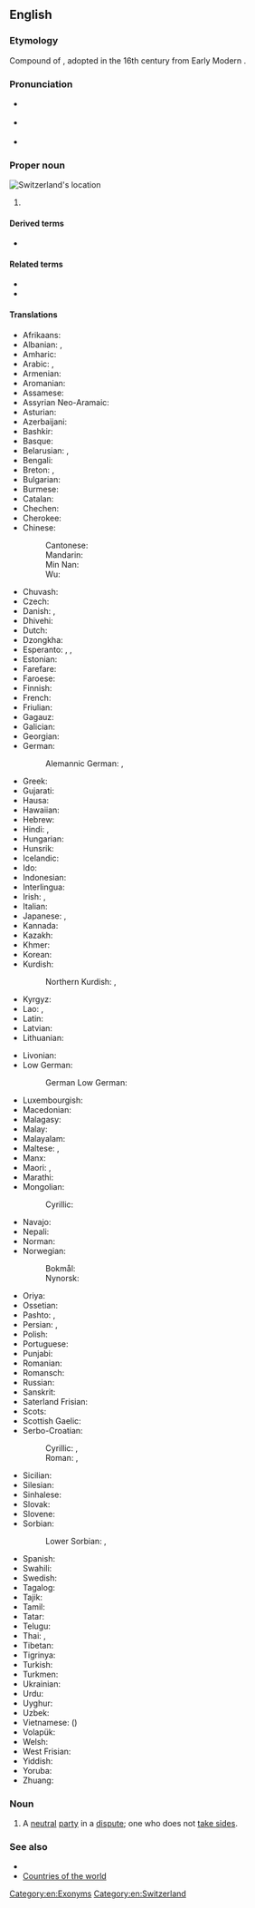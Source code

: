 ==English==

===Etymology===
Compound of {{suffix|en|Switzer|-land}}, adopted in the 16th century from Early Modern {{der|en|de|Schwytzerland|t=land of the Swiss}}.

{{wp}}

===Pronunciation===
* {{a|UK}} {{IPA|en|/ˈswɪt.sə.lənd/}}
* {{a|US}} {{IPA|en|/ˈswɪt.sɚ.lənd/}}
* {{audio|en|en-us-Switzerland.ogg|Audio (US)}}

===Proper noun===
[[Image:LocationSwitzerland.svg|thumb|Switzerland's location]]
{{en-proper noun}}

# {{senseid|en|Q39}}{{place|en|country|a=A sovereign|in south central|cont/Europe|official=Swiss Confederation}}

====Derived terms====
* {{l|en|Switzerland County}}

====Related terms====
* {{l|en|Swiss}}
* {{l|en|Switzer}}

====Translations====
{{trans-top|id=Q39|sovereign country}}
* Afrikaans: {{t|af|Switserland}}
* Albanian: {{t|sq|Zvicër|f}} {{q|indefinite}}, {{t+|sq|Zvicra|f}}
* Amharic: {{t|am|ስዊዘርላንድ}}
* Arabic: {{t|ar|سْوِيسْرَا|f}}, {{t|ar|سُوِيسْرَا|f}}
* Armenian: {{t+|hy|Շվեյցարիա}}
* Aromanian: {{t|rup|Shwaitsã}}
* Assamese: {{t|as|ছুইজাৰলেণ্ড|tr=suizarlend}}
* Assyrian Neo-Aramaic: {{t|aii|ܣܘܝܼܣܵܐ|f|tr=swīsa}}
* Asturian: {{t+|ast|Suiza|f}}
* Azerbaijani: {{t+|az|İsveçrə}}
* Bashkir: {{t|ba|Швейцария}}
* Basque: {{t+|eu|Suitza}}
* Belarusian: {{t|be|Швейца́рыя|f}}, {{t|be|Швайца́рыя|f}} {{qualifier|Taraškievica}}
* Bengali: {{t+|bn|সুইজারল্যান্ড|tr=śuijarlênḍ}}
* Breton: {{t+|br|Suis}}, {{t+|br|Bro-Suis}}
* Bulgarian: {{t+|bg|Швейца́рия|f}}
* Burmese: {{t|my|ဆွစ်ဇာလန်}}
* Catalan: {{t+|ca|Suïssa|f}}
* Chechen: {{t|ce|Швейцари}}
* Cherokee: {{t|chr|ᏍᏫᏣᎳᏂ}}
* Chinese:
*: Cantonese: {{t|yue|瑞士|tr=seoi6 si6}}
*: Mandarin: {{t+|cmn|瑞士|tr=Ruìshì}}
*: Min Nan: {{t|nan|瑞士|tr=Sūi-sū, Sūi-se}}
*: Wu: {{t|wuu|瑞士|tr=zoe zr}}
* Chuvash: {{t|cv|Швейцари}}
* Czech: {{t+|cs|Švýcarsko|n}}
* Danish: {{t+|da|Schweiz|n}}, {{t+|da|Svejts|n}}
* Dhivehi: {{t|dv|ސުވިޒަލޭންޑު}}
* Dutch: {{t+|nl|Zwitserland}}
* Dzongkha: {{t|dz|སུའིཊ་ཛར་ལེན་}}
* Esperanto: {{t+|eo|Svislando}}, {{t|eo|Svisio}}, {{t|eo|Svisujo}}
* Estonian: {{t+|et|Šveits}}
* Farefare: {{t|gur|Suistẽŋa}}
* Faroese: {{t|fo|Sveis|n}}
* Finnish: {{t+|fi|Sveitsi}}
* French: {{t+|fr|Suisse}}
* Friulian: {{t|fur|Svuizare|f}}
* Gagauz: {{t|gag|Elveţiya}}
* Galician: {{t+|gl|Suíza|f}}
* Georgian: {{t|ka|შვეიცარია}}
* German: {{t+|de|Schweiz|f}}
*: Alemannic German: {{t|gsw|Schwyz|f}}, {{t|gsw|Schwiiz}}
* Greek: {{t+|el|Ελβετία|f}}
* Gujarati: {{t|gu|સ્વિત્ઝરલેન્ડ}}
* Hausa: {{t|ha|Suwizalan}}
* Hawaiian: {{t|haw|Kuikilani}}
* Hebrew: {{t+|he|שווייץ|f|tr=sh'váyts|alt=שְׁוַיְץ / שְׁװַײץ}}
* Hindi: {{t+|hi|स्विट्ज़रलैण्ड|m}}, {{t|hi|स्विट्ज़रलैंड|m}}
* Hungarian: {{t+|hu|Svájc}}
* Hunsrik: {{t|hrx|Schweiz|f}}
* Icelandic: {{t+|is|Sviss|f}}
* Ido: {{t+|io|Suisia}}
* Indonesian: {{t+|id|Swiss}}
* Interlingua: {{t|ia|Suissa}}
* Irish: {{t|ga|Eilvéis|alt=An Eilvéis|f}}, {{t|ga|Cónaidhm na hEilvéise|f}}
* Italian: {{t+|it|Svizzera|f}}
* Japanese: {{t+|ja|スイス|tr=Suisu}}, {{qualifier|obsolete}} {{t+|ja|瑞西}}
* Kannada: {{t|kn|ಸ್ವಿಟ್ಜರ್ಲ್ಯಾಂಡ್}}
* Kazakh: {{t|kk|Швейцария}}
* Khmer: {{t|km|ស្វីស}}
* Korean: {{t+|ko|^스위스}}
* Kurdish:
*: Northern Kurdish: {{t+|kmr|Swîsre}}, {{t+|kmr|Swîs}}
* Kyrgyz: {{t+|ky|Швейцария}}
* Lao: {{t+|lo|ສະວິດເຊີແລນ}}, {{t|lo|ສະວິດ}}
* Latin: {{t|la|Helvētia|f}}
* Latvian: {{t|lv|Šveice|f}}
* Lithuanian: {{t+|lt|Šveicarija|f}}
{{trans-mid}}
* Livonian: {{t|liv|Šveits}}
* Low German:
*: German Low German: {{t+|nds-de|Swiez|f}}
* Luxembourgish: {{t+|lb|Schwäiz|f}}
* Macedonian: {{t+|mk|Швајцарија|f}}
* Malagasy: {{t|mg|Soisa}}
* Malay: {{t|ms|Switzerland}}
* Malayalam: {{t|ml|സ്വിറ്റ്സർലാന്റ്}}
* Maltese: {{t|mt|Svizzera}}, {{t|mt|l-Isvizzera}}
* Manx: {{t|gv|Elveeish|f|alt=Yn Elveeish}}
* Maori: {{t|mi|Witirana}}, {{t|mi|Huiterangi}}
* Marathi: {{t|mr|स्वित्झर्लंड}}
* Mongolian:
*: Cyrillic: {{t|mn|Швейцар}}
* Navajo: {{t|nv|Swis bikéyah}}
* Nepali: {{t|ne|स्विट्जरल्यान्ड}}
* Norman: {{t|nrf|Suisse|f}}
* Norwegian:
*: Bokmål: {{t+|nb|Sveits}}
*: Nynorsk: {{t+|nn|Sveits}}
* Oriya: {{t|or|ସୁଇଜରଲ୍ୟାଣ୍ଡ}}
* Ossetian: {{t|os|Швейцари}}
* Pashto: {{t+|ps|سويس|m|tr=swis}}, {{t|ps|سوټزرلېنډ|m|tr=sweṭzarlenḍ}}
* Persian: {{t+|fa|سوئیس|tr=su'is}}, {{t+|fa|سویس|tr=suvis}}
* Polish: {{t+|pl|Szwajcaria|f}}
* Portuguese: {{t+|pt|Suíça|f}}
* Punjabi: {{t|pa|ਸਵਿਟਜ਼ਰਲੈਂਡ}}
* Romanian: {{t+|ro|Elveția|f}}
* Romansch: {{t|rm|Svizra|f}}
* Russian: {{t+|ru|Швейца́рия|f}}
* Sanskrit: {{t|sa|स्विट्झर्ल्याण्ड्}}
* Saterland Frisian: {{t|stq|Swaits}}
* Scots: {{t|sco|Swisserland}}
* Scottish Gaelic: {{t|gd|Eilbheis|f|alt=An Eilbheis}}
* Serbo-Croatian:
*: Cyrillic: {{t|sh|Швајцарска|f}} {{qualifier|Serbian}}, {{t|sh|Шви̏царска̄|f}} {{qualifier|Bosnian, Croatian}}
*: Roman: {{t|sh|Švajcarska|f}} {{qualifier|Serbian}}, {{t+|sh|Švȉcarskā|f}} {{qualifier|Bosnian, Croatian}}
* Sicilian: {{t|scn|Svìzzira|f}}
* Silesian: {{t|szl|Szwajcaryjo|f}}
* Sinhalese: {{t|si|ස්විට්සර්ලන්තය}}
* Slovak: {{t+|sk|Švajčiarsko|n}}
* Slovene: {{t+|sl|Švíca|f}}
* Sorbian:
*: Lower Sorbian: {{t|dsb|Šwicaŕska|f}}, {{t|dsb|Šwicojska|f}}
* Spanish: {{t+|es|Suiza|f}}
* Swahili: {{t+|sw|Uswisi}}
* Swedish: {{t+|sv|Schweiz|n}}
* Tagalog: {{t|tl|Suwisa}}
* Tajik: {{t+|tg|Швейтсария}}
* Tamil: {{t|ta|சுவிட்சர்லாந்து}}
* Tatar: {{t|tt|Швейцария}}
* Telugu: {{t|te|స్విట్జర్లాండ్}}
* Thai: {{t+|th|สวิตเซอร์แลนด์}}, {{t|th|สวิส}}
* Tibetan: {{t|bo|སུད་སི}}
* Tigrinya: {{t|ti|ስዊዘርላንድ}}
* Turkish: {{t+|tr|İsviçre}}
* Turkmen: {{t|tk|Şweýsariýa}}
* Ukrainian: {{t+|uk|Швейца́рія|f}}
* Urdu: {{t|ur|سویٹزرلینڈ|m|tr=svīṭzarlaiṇḍ}}
* Uyghur: {{t|ug|شۋېتسارىيە}}
* Uzbek: {{t+|uz|Shveysariya}}
* Vietnamese: {{t|vi|Thuỵ Sĩ}} ({{t|vi|瑞士}})
* Volapük: {{t+|vo|Jveizän}}
* Welsh: {{t+|cy|Swistir|m|alt=y Swistir}}
* West Frisian: {{t+|fy|Switserlân}}
* Yiddish: {{t|yi|שווייץ|f}}
* Yoruba: {{t|yo|Switiṣilandi}}
* Zhuang: {{t|za|Nyeiqswq}}
{{trans-bottom}}

===Noun===
{{en-noun|-}}

# {{lb|en|figurative}} A [[neutral]] [[party]] in a [[dispute]]; one who does not [[take sides]].
#: {{ux|en|I’m not getting involved in this argument. I’m '''Switzerland'''.}}

===See also===
* {{list:countries of Europe/en}}{{topics|en|Countries in Europe}}
* [[Appendix:Countries of the world|Countries of the world]]

[[Category:en:Exonyms]]
[[Category:en:Switzerland]]